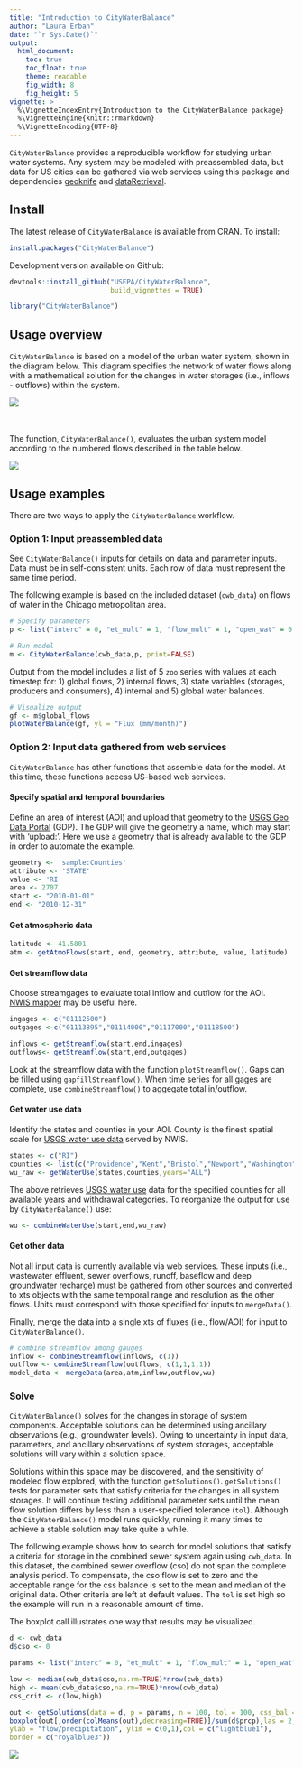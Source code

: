 ---
title: "Introduction to CityWaterBalance"
author: "Laura Erban"
date: "`r Sys.Date()`"
output: 
  html_document:
    toc: true
    toc_float: true
    theme: readable
    fig_width: 8
    fig_height: 5
vignette: >
  %\VignetteIndexEntry{Introduction to the CityWaterBalance package}
  %\VignetteEngine{knitr::rmarkdown}
  %\VignetteEncoding{UTF-8}
---

`CityWaterBalance` provides a reproducible workflow for studying urban water
systems.  Any system may be modeled with preassembled data, but data 
for US cities can be gathered via web services using this package and 
dependencies [geoknife](https://cran.r-project.org/package=geoknife) and 
[dataRetrieval](https://cran.r-project.org/package=dataRetrieval).


## Install

The latest release of `CityWaterBalance` is available from CRAN.  To install:

```{r eval=FALSE}
install.packages("CityWaterBalance")
```

Development version available on Github:

```{r eval=FALSE}
devtools::install_github("USEPA/CityWaterBalance", 
                         build_vignettes = TRUE)
```

```{r}
library("CityWaterBalance")
```

## Usage overview

`CityWaterBalance` is based on a model of the urban water system, shown in the
diagram below.  This diagram specifies the network of water flows along with
a mathematical solution for the changes in water storages (i.e., inflows - 
outflows) within the system.  

![](urban_water_system.png)


<br><br>
The function, `CityWaterBalance()`, evaluates the urban system model according to
the numbered flows described in the table below.

![](flow_table.png)


## Usage examples
There are two ways to apply the `CityWaterBalance` workflow.

### Option 1:  Input preassembled data

See `CityWaterBalance()` inputs for details on data and parameter inputs.  Data 
must be in self-consistent units.  Each row of data must represent the same 
time period. 

The following example is based on the included dataset (`cwb_data`) on flows of 
water in the Chicago metropolitan area.

```{r}
# Specify parameters
p <- list("interc" = 0, "et_mult" = 1, "flow_mult" = 1, "open_wat" = 0.02, "run_mult" = 1, "run_css" = 0.35, "bf_mult" = 1, "nonrev" = 0.08,"ind_evap" = 0.012, "wast_gen" = 0.85, "pot_atm" = 0.13, "npot_infilt" = 0.5, "slud_evap" = 0, "leak_css" = 0.05, "dgw" = 0.5,"dgw_rep" = 0.5)

# Run model
m <- CityWaterBalance(cwb_data,p, print=FALSE)
```

Output from the model includes a list of 5 `zoo` series with values at each 
timestep for: 1) global flows, 2) internal flows, 3) state variables (storages,
producers and consumers), 4) internal and 5) global water balances.

```{r}
# Visualize output
gf <- m$global_flows
plotWaterBalance(gf, yl = "Flux (mm/month)")
```

### Option 2: Input data gathered from web services

`CityWaterBalance` has other functions that assemble data for the model.  At 
this time, these functions access US-based web services.

#### Specify spatial and temporal boundaries

Define an area of interest (AOI) and upload that geometry to the 
[USGS Geo Data Portal](https://cida.usgs.gov/gdp/) (GDP). The GDP will give the
geometry a name, which may start with 'upload:'.  Here we use a geometry that is 
already available to the GDP in order to automate the example.

```{r, eval=FALSE}
geometry <- 'sample:Counties'
attribute <- 'STATE'
value <- 'RI'
area <- 2707
start <- "2010-01-01"
end <- "2010-12-31"
```

#### Get atmospheric data

```{r, eval=FALSE}
latitude <- 41.5801
atm <- getAtmoFlows(start, end, geometry, attribute, value, latitude)
```

#### Get streamflow data

Choose streamgages to evaluate total inflow and outflow for the AOI.  
[NWIS mapper](https://maps.waterdata.usgs.gov/) may be useful here.

```{r, eval=FALSE}

ingages <- c("01112500")
outgages <-c("01113895","01114000","01117000","01118500")

inflows <- getStreamflow(start,end,ingages)
outflows<- getStreamflow(start,end,outgages)

```

Look at the streamflow data with the function `plotStreamflow()`.  Gaps can be 
filled using `gapfillStreamflow()`.  When time series for all gages are complete, 
use `combineStreamflow()` to aggegate total in/outflow.

#### Get water use data

Identify the states and counties in your AOI. County is the finest spatial scale 
for [USGS water use data](https://waterdata.usgs.gov/nwis/wu) served by NWIS.

```{r, eval=FALSE}
states <- c("RI")
counties <- list(c("Providence","Kent","Bristol","Newport","Washington"))
wu_raw <- getWaterUse(states,counties,years="ALL")
```

The above retrieves [USGS water use](https://water.usgs.gov/watuse/) data for 
the specified counties for all available years and withdrawal categories. To 
reorganize the output for use by `CityWaterBalance()` use:

```{r, eval=FALSE}
wu <- combineWaterUse(start,end,wu_raw)
```

#### Get other data

Not all input data is currently available via web services.  These
inputs (i.e., wastewater effluent, sewer overflows, runoff, baseflow and deep 
groundwater recharge) must be gathered from other sources and converted to xts 
objects with the same temporal range and resolution as the other flows. Units 
must correspond with those specified for inputs to `mergeData()`.

Finally, merge the data into a single xts of fluxes (i.e., flow/AOI) for input 
to `CityWaterBalance()`.  

```{r, eval=FALSE}

# combine streamflow among gauges
inflow <- combineStreamflow(inflows, c(1))
outflow <- combineStreamflow(outflows, c(1,1,1,1))
model_data <- mergeData(area,atm,inflow,outflow,wu)
```

### Solve

`CityWaterBalance()` solves for the changes in storage of system components. 
Acceptable solutions can be determined using ancillary observations (e.g., 
groundwater levels). Owing to uncertainty in input data, parameters, and 
ancillary observations of system storages, acceptable solutions will vary within 
a solution space.  

Solutions within this space may be discovered, and the sensitivity of modeled 
flow explored, with the function `getSolutions()`.  `getSolutions()` tests for 
parameter sets that satisfy criteria for the changes in all system storages. It 
will continue testing additional parameter sets until the mean flow solution 
differs by less than a user-specified tolerance (`tol`). Although the 
`CityWaterBalance()` model runs quickly, running it many times to achieve a 
stable solution may take quite a while.

The following example shows how to search for model solutions that satisfy a
criteria for storage in the combined sewer system again using `cwb_data`.  In 
this dataset, the combined sewer overflow (cso) do not span the complete 
analysis period.  To compensate, the cso flow is set to zero and the acceptable 
range for the css balance is set to the mean and median of the original data. 
Other criteria are left at default values. The `tol` is set high so the example 
will run in a reasonable amount of time. 

The boxplot call illustrates one way that results may be visualized.

```{r, eval=FALSE}

d <- cwb_data
d$cso <- 0

params <- list("interc" = 0, "et_mult" = 1, "flow_mult" = 1, "open_wat" = 0.02, "run_mult" = 1, "run_css" = 0.35, "bf_mult" = 1, "nonrev" = 0.08,"ind_evap" = 0.012, "wast_gen" = 0.85, "pot_atm" = 0.13, "npot_infilt" = 0.5, "slud_evap" = 0, "leak_css" = 0.05, "dgw" = 0.5,"dgw_rep" = 0.5)

low <- median(cwb_data$cso,na.rm=TRUE)*nrow(cwb_data)
high <- mean(cwb_data$cso,na.rm=TRUE)*nrow(cwb_data)
css_crit <- c(low,high)

out <- getSolutions(data = d, p = params, n = 100, tol = 100, css_bal = css_crit)
boxplot(out[,order(colMeans(out),decreasing=TRUE)]/sum(d$prcp),las = 2, 
ylab = "flow/precipitation", ylim = c(0,1),col = c("lightblue1"), 
border = c("royalblue3"))

```
![](solutions.png)




